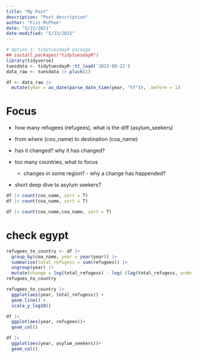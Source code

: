 ```yaml
---
title: "My Post"
description: "Post description"
author: "Fizz McPhee"
date: "5/22/2021"
date-modified: "5/23/2021"
---
```




```r
# Option 1: tidytuesdayR package 
## install.packages("tidytuesdayR")
library(tidyverse)
tuesdata <- tidytuesdayR::tt_load('2023-08-22')
data_raw <- tuesdata |> pluck(1)
```

```r
df <- data_raw |> 
  mutate(year = as_date(parse_date_time(year, "%Y")), .before = 1)
```

# Focus

* how many refugees (refugees), what is the diff (asylum_seekers)
* from where (coo_name) to destination (coa_name)
* has it changed? why it has changed?

* too many countries, what to focus
  + changes in some region? - why a change has happended?
* short deep dive to asylum seekers?



```r
df |> count(coo_name, sort = T)
df |> count(coa_name, sort = T)

df |> count(coo_name,coa_name, sort = T)

```

# check egypt

```r
refugees_to_country <- df |> 
  group_by(coa_name, year = year(year)) |> 
  summarise(total_refugess = sum(refugees)) |>
  ungroup(year) |> 
  mutate(change = log(total_refugess) - log( (lag(total_refugess, order_by = year))))
refugees_to_country
```

```r
refugees_to_country |> 
  ggplot(aes(year, total_refugess)) + 
  geom_line() +
  scale_y_log10()
```


```r

df |> 
  ggplot(aes(year, refugees))+
  geom_col()

df |> 
  ggplot(aes(year, asylum_seekers))+
  geom_col()
```
